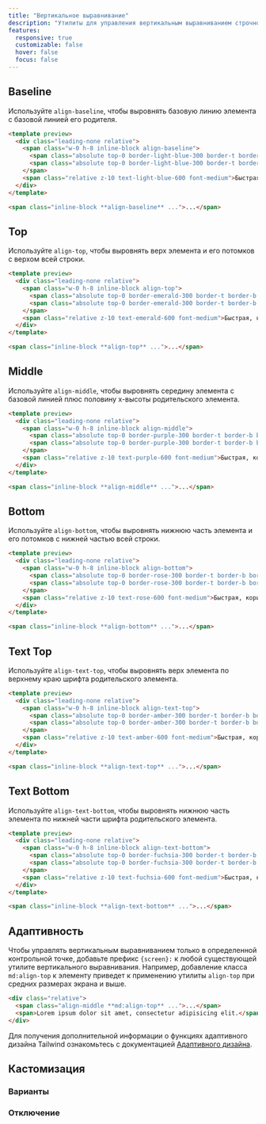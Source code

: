 ```yaml
---
title: "Вертикальное выравнивание"
description: "Утилиты для управления вертикальным выравниванием строчного или табличного поля."
features:
  responsive: true
  customizable: false
  hover: false
  focus: false
---
```




## Baseline

Используйте `align-baseline`, чтобы выровнять базовую линию элемента с базовой линией его родителя.

```html lightBlue
<template preview>
  <div class="leading-none relative">
    <span class="w-0 h-8 inline-block align-baseline">
      <span class="absolute top-0 border-light-blue-300 border-t border-b border-dashed w-full h-8"></span>
      <span class="absolute top-0 border-light-blue-300 border-t border-b border-dashed w-full h-4"></span>
    </span>
    <span class="relative z-10 text-light-blue-600 font-medium">Быстрая, коричневая лиса, перепрыгнула через ленивого пса.</span>
  </div>
</template>

<span class="inline-block **align-baseline** ...">...</span>
```

## Top

Используйте `align-top`, чтобы выровнять верх элемента и его потомков с верхом всей строки.

```html emerald
<template preview>
  <div class="leading-none relative">
    <span class="w-0 h-8 inline-block align-top">
      <span class="absolute top-0 border-emerald-300 border-t border-b border-dashed w-full h-8"></span>
      <span class="absolute top-0 border-emerald-300 border-t border-b border-dashed w-full h-4"></span>
    </span>
    <span class="relative z-10 text-emerald-600 font-medium">Быстрая, коричневая лиса, перепрыгнула через ленивого пса.</span>
  </div>
</template>

<span class="inline-block **align-top** ...">...</span>
```

## Middle

Используйте `align-middle`, чтобы выровнять середину элемента с базовой линией плюс половину x-высоты родительского элемента.

```html purple
<template preview>
  <div class="leading-none relative">
    <span class="w-0 h-8 inline-block align-middle">
      <span class="absolute top-0 border-purple-300 border-t border-b border-dashed w-full h-8"></span>
      <span class="absolute top-0 border-purple-300 border-t border-b border-dashed w-full h-4"></span>
    </span>
    <span class="relative z-10 text-purple-600 font-medium">Быстрая, коричневая лиса, перепрыгнула через ленивого пса.</span>
  </div>
</template>

<span class="inline-block **align-middle** ...">...</span>
```

## Bottom

Используйте `align-bottom`, чтобы выровнять нижнюю часть элемента и его потомков с нижней частью всей строки.

```html rose
<template preview>
  <div class="leading-none relative">
    <span class="w-0 h-8 inline-block align-bottom">
      <span class="absolute top-0 border-rose-300 border-t border-b border-dashed w-full h-8"></span>
      <span class="absolute top-0 border-rose-300 border-t border-b border-dashed w-full h-4"></span>
    </span>
    <span class="relative z-10 text-rose-600 font-medium">Быстрая, коричневая лиса, перепрыгнула через ленивого пса.</span>
  </div>
</template>

<span class="inline-block **align-bottom** ...">...</span>
```

## Text Top

Используйте `align-text-top`, чтобы выровнять верх элемента по верхнему краю шрифта родительского элемента.

```html amber
<template preview>
  <div class="leading-none relative">
    <span class="w-0 h-8 inline-block align-text-top">
      <span class="absolute top-0 border-amber-300 border-t border-b border-dashed w-full h-8"></span>
      <span class="absolute top-0 border-amber-300 border-t border-b border-dashed w-full h-4"></span>
    </span>
    <span class="relative z-10 text-amber-600 font-medium">Быстрая, коричневая лиса, перепрыгнула через ленивого пса.</span>
  </div>
</template>

<span class="inline-block **align-text-top** ...">...</span>
```

## Text Bottom

Используйте `align-text-bottom`, чтобы выровнять нижнюю часть элемента по нижней части шрифта родительского элемента.

```html fuchsia
<template preview>
  <div class="leading-none relative">
    <span class="w-0 h-8 inline-block align-text-bottom">
      <span class="absolute top-0 border-fuchsia-300 border-t border-b border-dashed w-full h-8"></span>
      <span class="absolute top-0 border-fuchsia-300 border-t border-b border-dashed w-full h-4"></span>
    </span>
    <span class="relative z-10 text-fuchsia-600 font-medium">Быстрая, коричневая лиса, перепрыгнула через ленивого пса.</span>
  </div>
</template>

<span class="inline-block **align-text-bottom** ...">...</span>
```

## Адаптивность

Чтобы управлять вертикальным выравниванием только в определенной контрольной точке, добавьте префикс `{screen}:` к любой существующей утилите вертикального выравнивания. Например, добавление класса `md:align-top` к элементу приведет к применению утилиты `align-top` при средних размерах экрана и выше.

```html
<div class="relative">
  <span class="align-middle **md:align-top** ...">...</span>
  <span>Lorem ipsum dolor sit amet, consectetur adipisicing elit.</span>
</div>
```

Для получения дополнительной информации о функциях адаптивного дизайна Tailwind ознакомьтесь с документацией [Адаптивного дизайна](/docs/responsive-design).

## Кастомизация

### Варианты

<Variants plugin="verticalAlign" name="vertical-alignment" />

### Отключение

<Disabling plugin="verticalAlign" name="vertical-alignment" />
